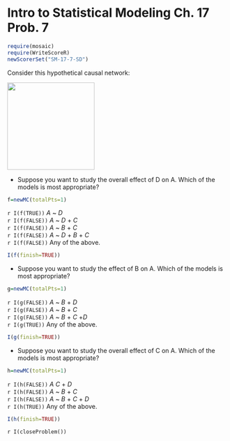 Intro to Statistical Modeling Ch. 17 Prob. 7
========================================================
```r
require(mosaic)
require(WriteScoreR)
newScorerSet("SM-17-7-SD")
```

Consider this hypothetical causal network: 

<img src='path-graphics-3.svg' width='200'>


* Suppose you want to study the overall effect of D on A.  Which of the models is most appropriate?
```r
f=newMC(totalPts=1)
```
`r I(f(TRUE))` *A* ~ *D*    
`r I(f(FALSE))` *A* ~ *D* + *C*    
`r I(f(FALSE))` *A* ~ *B* + *C*    
`r I(f(FALSE))` *A* ~ *D* + *B* + *C*    
`r I(f(FALSE))` Any of the above.
```r
I(f(finish=TRUE))
```

* Suppose you want to study the effect of B on A.  Which of the models is most appropriate?
```r
g=newMC(totalPts=1)
```
`r I(g(FALSE))` *A* ~ *B* + *D*    
`r I(g(FALSE))` *A* ~ *B* + *C*     
`r I(g(FALSE))` *A* ~ *B* + *C* +*D*    
`r I(g(TRUE))` Any of the above.
```r
I(g(finish=TRUE))
```

* Suppose you want to study the overall effect of C on A.  Which of the models is most appropriate?
```r
h=newMC(totalPts=1)
```
`r I(h(FALSE))` *A* *C* + *D*    
`r I(h(FALSE))` *A* ~ *B* + *C*   
`r I(h(FALSE))` *A* ~ *B* + *C* + *D*    
`r I(h(TRUE))` Any of the above.
```r
I(h(finish=TRUE))
```

`r I(closeProblem())`